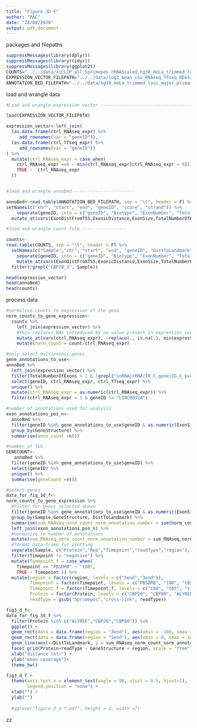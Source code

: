 ```yaml
---
title: "Figure 3D-F"
author: "RAC"
date: "24/08/2020"
output: pdf_document
---
```

packages and filepaths
```r
suppressMessages(library(dplyr))
suppressMessages(library(tidyr))
suppressMessages(library(ggplot2))
COUNTS="../../data/xiCLIP_all_5primepos.rRNAScaled.hg38_HeLa_trimmed_loci_major_primary_isoform_annotated.exonNumber.sizeRange.TotalExonNumber.DistFromTSS.relDistToTSS.100ntupdown.binN201.sense.counts"
EXPRESSION_VECTOR_FILEPATH="../../data/log2_mean_cov_RNAseq_TTseq.RData"
ANNOTATION_BED_FILEPATH="../../data/hg38_HeLa_trimmed_loci_major_primary_isoform_annotated.exonNumber.sizeRange.TotalExonNumber.DistFromTSS.relDistToTSS.bed"

```

load and wrangle data
```r
#Load and wrangle expression vector -----------------------------------

load(EXPRESSION_VECTOR_FILEPATH)

expression_vector<-left_join( 
  (as.data.frame(ctrl_RNAseq_expr) %>% 
     add_rownames(var = "geneID")),
  (as.data.frame(ctrl_TTseq_expr) %>% 
     add_rownames(var = "geneID"))
) %>% 
  mutate(ctrl_RNAseq_expr = case_when(
    ctrl_RNAseq_expr ==0 ~ min(ctrl_RNAseq_expr[ctrl_RNAseq_expr > 0]), 
    TRUE ~  ctrl_RNAseq_expr
  ))


#load and wrangle annobed -----------------------

annoBed<-read.table(ANNOTATION_BED_FILEPATH, sep = "\t", header = F) %>%
setNames(c("chr", "start", "end", "geneID", "score", "strand")) %>% 
    separate(geneID, into = c("geneID", "Biotype", "ExonNumber", "TotalNumberOfExons", "ExonSize", "ExonicDistance", "ExonDistFromTSS","ExonStature", "GeneStructure"), sep=":::") %>%
  mutate_at(vars(ExonDistFromTSS,ExonicDistance,ExonSize,TotalNumberOfExons,ExonNumber), .funs = as.numeric) 

#load and wrangle count file -----------------

counts<-
read.table(COUNTS, sep = "\t", header = F) %>% 
  setNames(c("Sample","chr", "start", "end", "geneID", "DistToLandmark", "strand", "count")) %>%
    separate(geneID, into = c("geneID", "Biotype", "ExonNumber", "TotalNumberOfExons", "ExonSize", "ExonicDistance", "ExonDistFromTSS","ExonStature", "GeneStructure"), sep=":::") %>% 
    mutate_at(vars(ExonDistFromTSS,ExonicDistance,ExonSize,TotalNumberOfExons,ExonNumber), .funs = as.numeric) %>% 
  filter(!grepl("CBP20_3", Sample))

head(expression_vector)
head(annoBed)
head(counts)
```

process data

```r

#normalise counts to expression of the gene
norm_counts_to_gene_expression<-
  counts %>%
    left_join(expression_vector) %>% 
    #this replaces NAs introduced by no value present in expression_vector, and replaces them with min value in expression_vector
  	mutate_at(vars(ctrl_RNAseq_expr), ~replace(., is.na(.), min(expression_vector$ctrl_RNAseq_expr))) %>% 
    mutate(norm_count = count/ctrl_RNAseq_expr)

#only select multiexonic genes
gene_annotations_to_use<-
annoBed %>% 
  left_join(expression_vector) %>% 
  filter(TotalNumberOfExons > 1 & !grepl("snRNA|rRNA|TR_C_gene|IG_C_pseudogene|miRNA|misc_RNA", Biotype) & as.numeric(ExonSize) >99 ) %>% 
  select(geneID, ctrl_RNAseq_expr, ctrl_TTseq_expr) %>% 
  unique() %>%
  mutate(ctrl_RNAseq_expr = as.numeric(ctrl_RNAseq_expr)) %>%
  filter(ctrl_RNAseq_expr > 1 & geneID != "LINC00324")

#number of annotations used for analysis
exon_annotations_pos_n<-
  annoBed %>% 
  filter(geneID %in% gene_annotations_to_use$geneID & as.numeric(ExonSize) >99) %>%
  group_by(GeneStructure) %>% 
  summarise(anno_count =n())

#number of TUs 
GENECOUNT<-
   annoBed %>% 
  filter(geneID %in% gene_annotations_to_use$geneID) %>%
  select(geneID) %>% 
  unique() %>%
  summarise(geneCount =n())

#select genes
data_for_fig_3d_f<-
norm_counts_to_gene_expression %>% 
  #filter for genes selected above
  filter(geneID %in% gene_annotations_to_use$geneID & as.numeric(ExonSize) >99) %>%
  group_by(Sample,GeneStructure, DistToLandmark) %>% 
  summarise(sum_RNAseq_norm_count_norm_annotation_number = sum(norm_count)) %>%
  left_join(exon_annotations_pos_n) %>% 
  #normalise to number of annotations 
  mutate(sum_RNAseq_norm_count_norm_annotation_number = sum_RNAseq_norm_count_norm_annotation_number/anno_count) %>%
  #format data frame for plotting
  separate(Sample, c("Protein","Rep","Timepoint","readType","region"), sep = "_") %>%
  filter(Timepoint != "negative") %>%
  mutate(Timepoint_f = case_when(
    Timepoint == "PBSDRB" ~ "t00", 
    TRUE ~ Timepoint )) %>%
  mutate(region = factor(region, levels = c("5end","3end")),
         Timepoint = factor(Timepoint, levels = c("PBSDRB", "t00", "t05", "t10", "t15", "t20", "t40", "t60", "DMSO")),
         Timepoint_f = factor(Timepoint_f, levels = c("t00", "t05", "t10", "t15", "t20", "t40", "t60", "DMSO")),
         Protein = factor(Protein, levels = c("CBP20", "CBP80", "ALYREF")),
         readType = gsub("5primepos","cross-link", readType))

fig3_d_f<-
data_for_fig_3d_f %>% 
  filter(Protein %in% c("ALYREF","CBP20","CBP80")) %>% 
  ggplot() + 
  geom_rect(data = data.frame(region = "3end"), aes(xmin = -100, xmax = 0, ymin = 0, ymax = Inf), alpha = 0.5, fill="grey") +
  geom_rect(data = data.frame(region = "5end"), aes(xmin = 0, xmax = 100, ymin = 0, ymax = Inf), alpha = 0.5, fill="grey")  +
  geom_line(aes(x=DistToLandmark, y = sum_RNAseq_norm_count_norm_annotation_number, col = Timepoint_f), stat="summary", fun = "mean", alpha = 0.8, size = 0.3) +
  facet_grid(Protein+readType ~ GeneStructure + region, scale = "free") +
  xlab("distance (nt)") + 
  ylab("mean coverage")+
  theme_bw()  

fig3_d_f +
  theme(axis.text.x = element_text(angle = 90, vjust = 0.5, hjust=1),
        legend.position = "none") + 
  xlab("") + 
  ylab("") 
  
  #ggsave("figure_3_d-f.pdf", height = 3, width =7)

```

zz